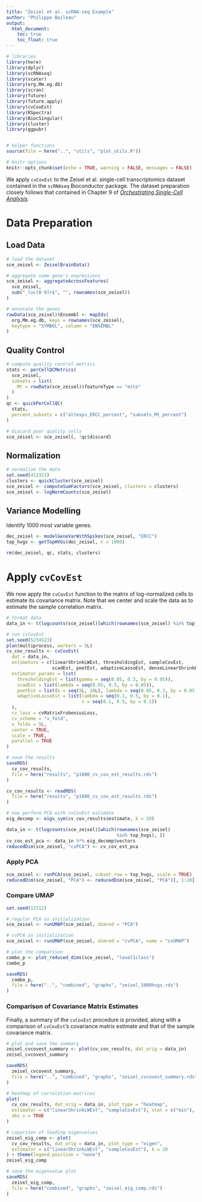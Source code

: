 ```yaml
---
title: "Zeisel et al. scRNA-seq Example"
author: "Philippe Boileau"
output:
  html_document:
    toc: true
    toc_float: true
---
```


```r
# libraries
library(here)
library(dplyr)
library(scRNAseq)
library(scater)
library(org.Mm.eg.db)
library(scran)
library(future)
library(future.apply)
library(cvCovEst)
library(RSpectra)
library(BiocSingular)
library(cluster)
library(ggpubr)


# helper functions
source(file = here("..", "utils", "plot_utils.R"))

# knitr options
knitr::opts_chunk$set(echo = TRUE, warning = FALSE, messages = FALSE)
```


We apply `cvCovEst` to the Zeisel et al. single-cell transcriptomics dataset
contained in the `scRNAseq` Bioconductor package. The dataset preparation
closely follows that contained in Chapter 9 of
[*Orchestrating Single-Cell Analysis*](https://osca.bioconductor.org/dimensionality-reduction.html).

# Data Preparation

## Load Data

```r
# load the dataset
sce_zeisel <- ZeiselBrainData()

# aggregate some gene's expressions
sce_zeisel <- aggregateAcrossFeatures(
  sce_zeisel,
  sub("_loc[0-9]+$", "", rownames(sce_zeisel))
)

# annotate the genes
rowData(sce_zeisel)$Ensembl <- mapIds(
  org.Mm.eg.db, keys = rownames(sce_zeisel),
  keytype = "SYMBOL", column = "ENSEMBL"
)
```

## Quality Control

```r
# compute quality control metrics
stats <- perCellQCMetrics(
  sce_zeisel,
  subsets = list(
    Mt = rowData(sce_zeisel)$featureType == "mito"
  )
)
qc <- quickPerCellQC(
  stats,
  percent_subsets = c("altexps_ERCC_percent", "subsets_Mt_percent")
)

# discard poor quality cells
sce_zeisel <- sce_zeisel[, !qc$discard]
```

## Normalization

```r
# normalize the data
set.seed(412321)
clusters <- quickCluster(sce_zeisel)
sce_zeisel <- computeSumFactors(sce_zeisel, clusters = clusters)
sce_zeisel <- logNormCounts(sce_zeisel)
```

## Variance Modelling

Identify 1000 most variable genes.

```r
dec_zeisel <- modelGeneVarWithSpikes(sce_zeisel, "ERCC")
top_hvgs <- getTopHVGs(dec_zeisel, n = 1000)
```

```r
rm(dec_zeisel, qc, stats, clusters)
```


# Apply `cvCovEst`

We now apply the `cvCovEst` function to the matrix of log-normalized cells to
estimate its covariance matrix. Note that we center and scale the data as to
estimate the sample correlation matrix.

```r
# format data
data_in <- t(logcounts(sce_zeisel)[which(rownames(sce_zeisel) %in% top_hvgs), ])

# run cvCovEst
set.seed(5234523)
plan(multiprocess, workers = 5L)
cv_cov_results <- cvCovEst(
  dat = data_in,
  estimators = c(linearShrinkLWEst, thresholdingEst, sampleCovEst,
                 scadEst, poetEst, adaptiveLassoEst, denseLinearShrinkEst),
  estimator_params = list(
    thresholdingEst = list(gamma = seq(0.05, 0.3, by = 0.05)),
    scadEst = list(lambda = seq(0.05, 0.5, by = 0.05)),
    poetEst = list(k = seq(5L, 10L), lambda = seq(0.05, 0.3, by = 0.05)),
    adaptiveLassoEst = list(lambda = seq(0.1, 0.5, by = 0.1),
                            n = seq(0.1, 0.5, by = 0.1))
  ),
  cv_loss = cvMatrixFrobeniusLoss,
  cv_scheme = "v_fold",
  v_folds = 5L,
  center = TRUE,
  scale = TRUE,
  parallel = TRUE
)

# save the results
saveRDS(
  cv_cov_results,
  file = here("results", "p1000_cv_cov_est_results.rds")
)
```

```r
cv_cov_results <- readRDS(
  file = here("results", "p1000_cv_cov_est_results.rds")
)

# now perform PCA with cvCovEst estimate
eig_decomp <- eigs_sym(cv_cov_results$estimate, k = 20)

data_in <- t(logcounts(sce_zeisel)[which(rownames(sce_zeisel)
                                         %in% top_hvgs), ])
cv_cov_est_pca <- data_in %*% eig_decomp$vectors
reducedDim(sce_zeisel, "cvPCA") <- cv_cov_est_pca
```


### Apply PCA

```r
sce_zeisel <- runPCA(sce_zeisel, subset_row = top_hvgs, scale = TRUE)
reducedDim(sce_zeisel, "PCA") <- reducedDim(sce_zeisel, "PCA")[, 1:20]
```

### Compare UMAP

```r
set.seed(12312)

# regular PCA as initialization
sce_zeisel <- runUMAP(sce_zeisel, dimred = "PCA")

# cvPCA as initialization
sce_zeisel <- runUMAP(sce_zeisel, dimred = "cvPCA", name = "cvUMAP")

# plot the comparison
combo_p <- plot_reduced_dims(sce_zeisel, "level1class")
combo_p

saveRDS(
  combo_p,
  file = here("..", "combined", "graphs", "zeisel_1000hvgs.rds")
)
```


### Comparison of Covariance Matrix Estimates

Finally, a summary of the `cvCovEst` procedure is provided, along with a
comparison of `cvCovEst`'s covariance matrix estimate and that of the sample
covariance matrix. 

```r
# plot and save the summary
zeisel_cvcovest_summary <- plot(cv_cov_results, dat_orig = data_in)
zeisel_cvcovest_summary

saveRDS(
  zeisel_cvcovest_summary,
  file = here("..", "combined", "graphs", "zeisel_cvcovest_summary.rds")
)
```

```r
# heatmap of correlation matrices
plot(
  cv_cov_results, dat_orig = data_in, plot_type = "heatmap",
  estimator = c("linearShrinkLWEst", "sampleCovEst"), stat = c("min"),
  abs_v = TRUE
)

# coparison of leading eigenvalues
zeisel_eig_comp <- plot(
  cv_cov_results, dat_orig = data_in, plot_type = "eigen",
  estimator = c("linearShrinkLWEst", "sampleCovEst"), k = 20
) + theme(legend.position = "none")
zeisel_eig_comp

# save the eigenvalue plot
saveRDS(
  zeisel_eig_comp,
  file = here("combined", "graphs", "zeisel_eig_comp.rds")
)
```
